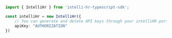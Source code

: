```typescript index.ts
import { IntelliHr } from 'intelli-hr-typescript-sdk';

const intelliHr = new IntelliHr({
    // You can generate and delete API keys through your intelliHR portal. API keys should be sent as `Authorization: Bearer <key>`
    apiKey: "AUTHORIZATION"
})
```
